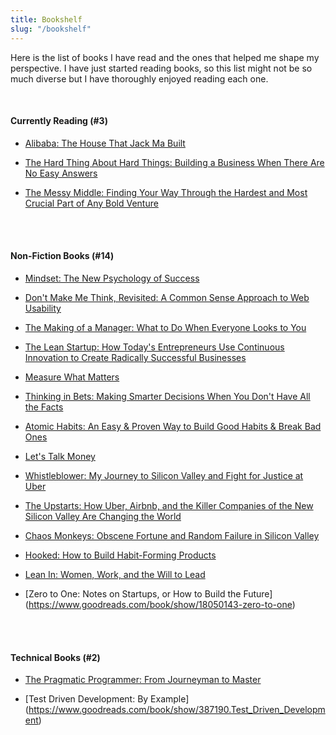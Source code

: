 ```yaml
---
title: Bookshelf
slug: "/bookshelf"
---
```


Here is the list of books I have read and the ones that helped me shape my perspective. I have just started reading books, so this list might not be so much diverse but I have thoroughly enjoyed reading each one.

<br/>

#### Currently Reading (#3)

- [Alibaba: The House That Jack Ma Built](https://www.goodreads.com/en/book/show/25817524-alibaba)

- [The Hard Thing About Hard Things: Building a Business When There Are No Easy Answers](https://www.goodreads.com/book/show/18176747-the-hard-thing-about-hard-things)

- [The Messy Middle: Finding Your Way Through the Hardest and Most Crucial Part of Any Bold Venture](https://www.goodreads.com/book/show/40179007-the-messy-middle)

<br/>
<br/>

#### Non-Fiction Books (#14)

- [Mindset: The New Psychology of Success](https://www.goodreads.com/book/show/40745.Mindset)

- [Don't Make Me Think, Revisited: A Common Sense Approach to Web Usability](https://www.goodreads.com/book/show/18197267-don-t-make-me-think-revisited)

- [The Making of a Manager: What to Do When Everyone Looks to You](https://www.goodreads.com/book/show/38821039-the-making-of-a-manager?ac=1&from_search=true)

- [The Lean Startup: How Today's Entrepreneurs Use Continuous Innovation to Create Radically Successful Businesses](https://www.goodreads.com/book/show/10127019-the-lean-startup)

- [Measure What Matters](https://www.goodreads.com/book/show/39286958-measure-what-matters)

- [Thinking in Bets: Making Smarter Decisions When You Don't Have All the Facts](https://www.goodreads.com/book/show/35957157-thinking-in-bets)

- [Atomic Habits: An Easy & Proven Way to Build Good Habits & Break Bad Ones](https://www.goodreads.com/book/show/40121378-atomic-habits)

- [Let's Talk Money](https://www.goodreads.com/book/show/40499078-let-s-talk-money)

- [Whistleblower: My Journey to Silicon Valley and Fight for Justice at Uber](https://www.goodreads.com/book/show/51117957-whistleblower)

- [The Upstarts: How Uber, Airbnb, and the Killer Companies of the New Silicon Valley Are Changing the World](https://www.goodreads.com/book/show/41131437-the-upstarts)

- [Chaos Monkeys: Obscene Fortune and Random Failure in Silicon Valley](https://www.goodreads.com/book/show/28259132-chaos-monkeys)

- [Hooked: How to Build Habit-Forming Products](https://www.goodreads.com/book/show/22668729-hooked)

- [Lean In: Women, Work, and the Will to Lead](https://www.goodreads.com/book/show/16071764-lean-in)

- [Zero to One: Notes on Startups, or How to Build the Future] (https://www.goodreads.com/book/show/18050143-zero-to-one)


<br/>
<br/>

#### Technical Books (#2)

- [The Pragmatic Programmer: From Journeyman to Master](https://www.goodreads.com/book/show/4099.The_Pragmatic_Programmer)

- [Test Driven Development: By Example] (https://www.goodreads.com/book/show/387190.Test_Driven_Development)

